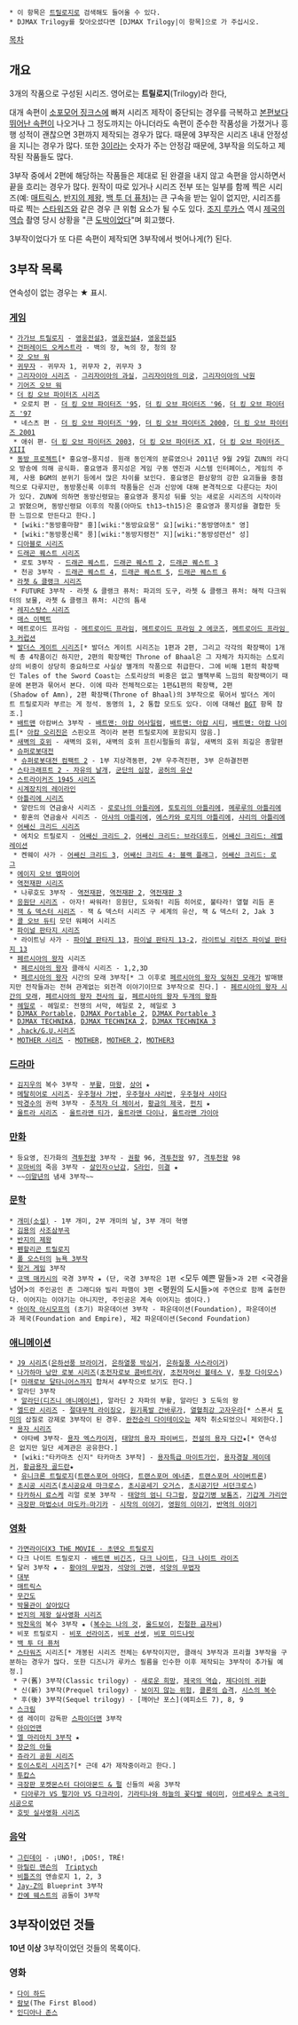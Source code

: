  * 이 항목은 [[트릴로지]]로 검색해도 들어올 수 있다.
 * DJMAX Trilogy를 찾아오셨다면 [DJMAX Trilogy|이 항목]으로 가 주십시오.

[[목차]]

== 개요 ==
3개의 작품으로 구성된 시리즈. 영어로는 '''트릴로지'''(Trilogy)라 한다,

대개 속편이 [[소포모어 징크스]]에 빠져 시리즈 제작이 중단되는 경우를 극복하고 [[본편보다 뛰어난 속편]]이 나오거나 그 정도까지는 아니더라도 속편이 준수한 작품성을 가졌거나 흥행 성적이 괜찮으면 3편까지 제작되는 경우가 많다. 때문에 3부작은 시리즈 내내 안정성을 지니는 경우가 많다. 또한 [[3]]이라는 숫자가 주는 안정감 때문에, 3부작을 의도하고 제작된 작품들도 많다.

3부작 중에서 2편에 해당하는 작품들은 제대로 된 완결을 내지 않고 속편을 암시하면서 끝을 흐리는 경우가 많다. 원작이 따로 있거나 시리즈 전부 또는 일부를 함께 찍은 시리즈(예: [[매트릭스(영화)|매트릭스]], [[반지의 제왕]], [[백 투 더 퓨쳐 시리즈|백 투 더 퓨처]])는 큰 구속을 받는 일이 없지만, 시리즈를 따로 찍는 [[스타워즈]]와 같은 경우 큰 위험 요소가 될 수도 있다. [[조지 루카스]] 역시 [[제국의 역습]] 촬영 당시 상황을 "큰 [[도박]]이었다"며 회고했다.

3부작이었다가 또 다른 속편이 제작되면 3부작에서 벗어나게(?) 된다. 

== 3부작 목록 ==
연속성이 없는 경우는 ★ 표시.

=== [[게임]] ===
 * [[가가브 트릴로지]] - [[영웅전설3]], [[영웅전설4]], [[영웅전설5]]
 * [[건퍼레이드 오케스트라]] - 백의 장, 녹의 장, 청의 장
 * [[갓 오브 워]]
 * [[귀무자]] - 귀무자 1, 귀무자 2, 귀무자 3
 * [[그리자이아 시리즈]] - [[그리자이아의 과실]], [[그리자이아의 미궁]], [[그리자이아의 낙원]]
 * [[기어즈 오브 워]]
 * [[더 킹 오브 파이터즈 시리즈]]
  * 오로치 편 - [[더 킹 오브 파이터즈 '95]], [[더 킹 오브 파이터즈 '96]], [[더 킹 오브 파이터즈 '97]]
  * 네스츠 편 - [[더 킹 오브 파이터즈 '99]], [[더 킹 오브 파이터즈 2000]], [[더 킹 오브 파이터즈 2001]]
  * 애쉬 편- [[더 킹 오브 파이터즈 2003]], [[더 킹 오브 파이터즈 XI]], [[더 킹 오브 파이터즈 XIII]]
 * [[동방 프로젝트]][* 홍요영~풍지성. 원래 동인계의 분류였으나 2011년 9월 29일 ZUN의 라디오 방송에 의해 공식화. 홍요영과 풍지성은 게임 구동 엔진과 시스템 인터페이스, 게임의 주제, 사용 BGM의 분위기 등에서 많은 차이를 보인다. 홍요영은 환상향의 강한 요괴들을 중점적으로 다루지만, 동방풍신록 이후의 작품들은 신과 신앙에 대해 본격적으로 다룬다는 차이가 있다. ZUN에 의하면 동방신령묘는 홍요영과 풍지성 뒤를 잇는 새로운 시리즈의 시작이라고 밝혔으며, 동방신령묘 이후의 작품(아마도 th13~th15)은 홍요영과 풍지성을 결합한 듯한 느낌으로 만든다고 한다.]
  * [wiki:"동방홍마향" 홍][wiki:"동방요요몽" 요][wiki:"동방영야초" 영]
  * [wiki:"동방풍신록" 풍][wiki:"동방지령전" 지][wiki:"동방성련선" 성]
 * [[디아블로 시리즈]]
 * [[드래곤 퀘스트 시리즈]]
  * 로토 3부작 - [[드래곤 퀘스트]], [[드래곤 퀘스트 2]], [[드래곤 퀘스트 3]]
  * 천공 3부작 - [[드래곤 퀘스트 4]], [[드래곤 퀘스트 5]], [[드래곤 퀘스트 6]]
 * [[라쳇 & 클랭크 시리즈]]
  * FUTURE 3부작 - 라쳇 & 클랭크 퓨처: 파괴의 도구, 라쳇 & 클랭크 퓨처: 해적 다크워터의 보물, 라쳇 & 클랭크 퓨처: 시간의 틈새
 * [[레지스탕스 시리즈]]
 * [[매스 이펙트]]
 * 메트로이드 프라임 - [[메트로이드 프라임]], [[메트로이드 프라임 2 에코즈]], [[메트로이드 프라임 3 커럽션]]
 * [[발더스 게이트 시리즈]][* 발더스 게이트 시리즈는 1편과 2편, 그리고 각각의 확장팩이 1개씩 총 4작품이긴 하지만, 2편의 확장팩인 Throne of Bhaal은 그 자체가 차지하는 스토리상의 비중이 상당히 중요하므로 사실상 별개의 작품으로 취급한다. 그에 비해 1편의 확장팩인 Tales of the Sword Coast는 스토리상의 비중은 없고 별책부록 느낌의 확장팩이기 때문에 본편과 묶어서 본다. 이에 따라 전체적으로는 1편&1편의 확장팩, 2편(Shadow of Amn), 2편 확장팩(Throne of Bhaal)의 3부작으로 묶어서 발더스 게이트 트릴로지라 부르는 게 정석. 동명의 1, 2 통합 모드도 있다. 이에 대해선 [[BGT]] 항목 참조.]
 * [[배트맨]] 아캄버스 3부작 - [[배트맨: 아캄 어사일럼]], [[배트맨: 아캄 시티]], [[배트맨: 아캄 나이트]][* [[아캄 오리진]]은 스핀오프 격이라 본편 트릴로지에 포함되지 않음.]
 * [[새벽의 호위]] - 새벽의 호위, 새벽의 호위 프린시펄들의 휴일, 새벽의 호위 죄깊은 종말편
 * [[슈퍼로봇대전]]
  * [[슈퍼로봇대전 컴팩트 2]] - 1부 지상격동편, 2부 우주격진편, 3부 은하결전편
 * [[스타크래프트 2: 자유의 날개|스타크래프트 2 - 자유의 날개]], [[군단의 심장]], [[공허의 유산]]
 * [[스트라이커즈 1945 시리즈]]
 * [[시계장치의 레이라인]]
 * [[아틀리에 시리즈]]
  * 알란드의 연금술사 시리즈 - [[로로나의 아틀리에]], [[토토리의 아틀리에]], [[메루루의 아틀리에]]
  * 황혼의 연금술사 시리즈 - [[아샤의 아틀리에]], [[에스카와 로지의 아틀리에]], [[샤리의 아틀리에]]
 * [[어쌔신 크리드 시리즈]]
  * 에치오 트릴로지 - [[어쌔신 크리드 2]], [[어쌔신 크리드: 브라더후드]], [[어쌔신 크리드: 레벨레이션]]
  * 켄웨이 사가 - [[어쌔신 크리드 3]], [[어쌔신 크리드 4: 블랙 플래그]], [[어쌔신 크리드: 로그]]   
 * [[에이지 오브 엠파이어]]
 * [[역전재판 시리즈]]
  * 나루호도 3부작 - [[역전재판]], [[역전재판 2]], [[역전재판 3]]
 * [[응원단 시리즈]] - 아자! 싸워라! 응원단, 도와줘! 리듬 히어로, 불타라! 열혈 리듬 혼
 * [[잭 & 덱스터 시리즈]] - 잭 & 덱스터 시리즈 구 세계의 유산, 잭 & 덱스터 2, Jak 3
 * [[콜 오브 듀티]] 모던 워페어 시리즈
 * [[파이널 판타지 시리즈]]
  * 라이트닝 사가 - [[파이널 판타지 13]], [[파이널 판타지 13-2]], [[라이트닝 리턴즈 파이널 판타지 13]]
 * [[페르시아의 왕자]] 시리즈
  * [[페르시아의 왕자]] 클래식 시리즈 - 1,2,3D
  * [[페르시아의 왕자]] 시간의 모래 3부작[* 그 이후로 [[페르시아의 왕자 잊혀진 모래]]가 발매됐지만 전작들과는 전혀 관계없는 외전격 이야기이므로 3부작으로 친다.] - [[페르시아의 왕자 시간의 모래]], [[페르시아의 왕자 전사의 길]], [[페르시아의 왕자 두개의 왕좌]]
 * [[헤일로]] - 헤일로: 전쟁의 서막, 헤일로 2, 헤일로 3
 * [[DJMAX Portable]], [[DJMAX Portable 2]], [[DJMAX Portable 3]]
 * [[DJMAX TECHNIKA]], [[DJMAX TECHNIKA 2]], [[DJMAX TECHNIKA 3]]
 * [[.hack/G.U.시리즈]]
 * [[MOTHER 시리즈]] - [[MOTHER]], [[MOTHER 2]], [[MOTHER3]]

=== [[드라마]] ===
 * [[김지우]]의 복수 3부작 - [[부활(드라마)|부활]], [[마왕(드라마)|마왕]], [[상어(드라마)|상어]] ★
 * [[메탈히어로 시리즈]]- [[우주형사 갸반]], [[우주형사 샤리반]], [[우주형사 샤이다]]
 * [[박경수]]의 권력 3부작 - [[추적자 더 체이서]], [[황금의 제국]], [[펀치(드라마)|펀치]] ★
 * [[울트라 시리즈]] - [[울트라맨 티가]], [[울트라맨 다이나]], [[울트라맨 가이아]]

=== [[만화]] ===
 * 등요영, 진가화의 [[격투천왕]] 3부작 - [[권황]] 96, [[격투천왕]] 97, [[격투천왕]] 98
 * [[꼬마비]]의 죽음 3부작 - [[살인자ㅇ난감]], [[S라인]], [[미결]] ★
 * ~~[[이말년]]의 냄새 3부작~~

=== [[문학]] ===
 * [[개미(소설)]] - 1부 개미, 2부 개미의 날, 3부 개미 혁명
 * [[김용]]의 [[영웅문|사조삼부곡]]
 * [[반지의 제왕]]
 * [[펜할리곤 트릴로지]]
 * [[폴 오스터]]의 [[뉴욕 3부작]]
 * [[헝거 게임]] 3부작
 * [[코맥 매카시]]의 국경 3부작 ★ (단, 국경 3부작은 1편 <모두 예쁜 말들>과 2편 <국경을 넘어>의 주인공인 존 그래디와 빌리 파햄이 3편 <평원의 도시들>에 주연으로 함께 출현한다. 이어지는 이야기는 아니지만, 주인공은 계속 이어지는 셈이다.) 
 * [[아이작 아시모프]]의 (초기) 파운데이션 3부작 - 파운데이션(Foundation), 파운데이션과 제국(Foundation and Empire), 제2 파운데이션(Second Foundation)

=== [[애니메이션]] ===
 * [[J9 시리즈]]([[은하선풍 브라이거]], [[은하열풍 박싱거]], [[은하질풍 사스라이거]])
 * [[나가하마 낭만 로봇 시리즈]]([[초전자로보 콤바트라V]], [[초전자머신 볼테스 V]], [[투장 다이모스]])[* [[미래로보 달타니어스]]까지 합쳐서 4부작으로 보기도 한다.]
 * 알라딘 3부작
  * [[알라딘(디즈니 애니메이션)]], 알라딘 2 자파의 부활, 알라딘 3 도둑의 왕
 * [[엘드란 시리즈]] - [[절대무적 라이징오]], [[원기폭발 간바루가]], [[열혈최강 고자우라]][* 스폰서 [[토미]]의 삽질로 강제로 3부작이 된 경우. [[완전승리 다이테이오]]는 제작 취소되었으니 제외한다.]
 * [[용자 시리즈]]
  * 야타베 3부작- [[용자 엑스카이저]], [[태양의 용자 파이버드]], [[전설의 용자 다간]]★[* 연속성은 없지만 일단 세계관은 공유한다.]
  * [wiki:"타카마츠 신지" 타카마츠 3부작] - [[용자특급 마이트가인]], [[용자경찰 제이데커]], [[황금용자 골드란]]★
  * [[유니크론 트릴로지]]([[트랜스포머 아마다]], [[트랜스포머 에너존]], [[트랜스포머 사이버트론]])
 * [[초시공 시리즈]]([[초시공요새 마크로스]], [[초시공세기 오거스]], [[초시공기단 서던크로스]])
 * [[타카하시 료스케]] 리얼 로봇 3부작 - [[태양의 엄니 다그람]], [[장갑기병 보톰즈]], [[기갑계 가리안]]
 * [[극장판 마법소녀 마도카☆마기카]] - [[시작의 이야기]], [[영원의 이야기]], [[반역의 이야기]]

=== [[영화]] ===
 * [[가면라이더X3 THE MOVIE - 초덴오 트릴로지]]
 * 다크 나이트 트릴로지 - [[배트맨 비긴즈]], [[다크 나이트]], [[다크 나이트 라이즈]]
 * 달러 3부작 ★ - [[황야의 무법자]], [[석양의 건맨]], [[석양의 무법자]]
 * [[대부]]
 * [[매트릭스(영화)|매트릭스]]
 * [[무간도]]
 * [[박물관이 살아있다]]
 * [[반지의 제왕 실사영화 시리즈]]
 * [[박찬욱]]의 복수 3부작 ★ ([[복수는 나의 것(한국)|복수는 나의 것]], [[올드보이(2003년 영화)|올드보이]], [[친절한 금자씨]])
 * 비포 트릴로지 - [[비포 선라이즈]], [[비포 선셋]], [[비포 미드나잇]]
 * [[백 투 더 퓨쳐 시리즈|백 투 더 퓨처]]
 * [[스타워즈]] 시리즈[* 개봉된 시리즈 전체는 6부작이지만, 클래식 3부작과 프리퀄 3부작을 구분하는 경우가 많다. 또한 디즈니가 루카스 필름을 인수한 이후 제작되는 3부작이 추가될 예정.]
  * 구(舊) 3부작(Classic trilogy) - [[새로운 희망]], [[제국의 역습]], [[제다이의 귀환]]
  * 신(新) 3부작(Prequel trilogy) - [[보이지 않는 위험]], [[클론의 습격]], [[시스의 복수]]
  * 후(後) 3부작(Sequel trilogy) - [깨어난 포스](에피소드 7), 8, 9
 * [[스크림]]
 * 샘 레이미 감독판 [[스파이더맨 실사영화 시리즈|스파이더맨]] 3부작
 * [[아이언맨 실사영화 시리즈|아이언맨]]
 * [[엘 마리아치 3부작]] ★
 * [[장군의 아들]]
 * [[쥬라기 공원 시리즈]]
 * [[토이스토리 시리즈]]?[* 근데 4가 제작중이라고 한다.]
 * [[투캅스]]
 * [[포켓몬스터 애니메이션 시리즈/극장판|극장판 포켓몬스터 다이아몬드 & 펄]] 신들의 싸움 3부작
  * [[디아루가 VS 펄기아 VS 다크라이]], [[기라티나와 하늘의 꽃다발 쉐이미]], [[아르세우스 초극의 시공으로]] 
 * [[호빗 실사영화 시리즈]] 

=== [[음악]] ===
 * [[그린데이]] - ¡UNO!, ¡DOS!, TRÉ!
 * [[마릴린 맨슨]]의  [[Triptych]] 
 * [[비틀즈]]의 앤솔로지 1, 2, 3
 * [[Jay-Z]]의 Blueprint 3부작
 * [[칸예 웨스트]]의 곰돌이 3부작

== 3부작이었던 것들 ==
'''10년 이상''' 3부작이었던 것들의 목록이다.

=== 영화 ===
 * [[다이 하드]]
 * [[람보]](The First Blood)
 * [[인디아나 존스]]
